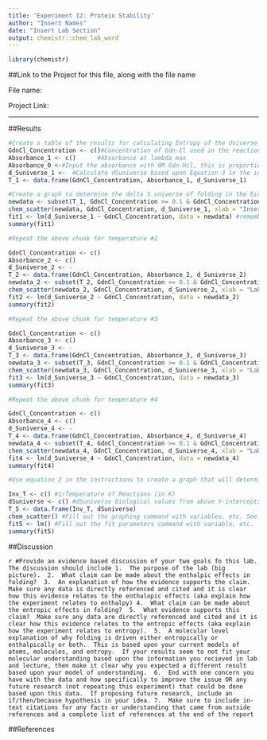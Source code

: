 ```yaml
---
title: 'Experiment 12: Protein Stability'
author: "Insert Names"
date: "Insert Lab Section"
output: chemistr::chem_lab_word
---
```


```r
library(chemistr)
```   

##Link to the Project for this file, along with the file name

File name: 

Project Link: 



***

##Results

```r

#Create a table of the results for calculating Entropy of the Universe with Gdn-Cl and a constant temperature.  In the caption include the constant conditions in all the reactions such as denaturant used, concentration phycocyanin, pathlength, wavelength measured, and temperature.
GdnCl_Concentration <- c()#Concentration of Gdn-Cl used in the reaction
Absorbance_1 <- c()      #Absorbance at lambda max
Absorbance_0 <-#Input the absorbance with 0M Gdn-Hcl, this is proportional to the total protein in your sample
d_Suniverse_1 <-  #Calculate dSuniverse based upon Equation 3 in the instructions.  Ln in R is log()
T_1 <- data.frame(GdnCl_Concentration, Absorbance_1, d_Suniverse_1)

#Create a graph to determine the delta S universe of folding in the biological state based upon Equation 4 in the instructions.  Only include Entropy values that are significantly above and below the 100% folded and unfolded state (consult an instructor on this if you are unsure). Make sure you include the  y-intercept, slope, and R^2 value in the caption.
newdata <- subset(T_1, GdnCl_Concentration >= 0.1 & GdnCl_Concentration <= 4, select=c(GdnCl_Concentration, d_Suniverse_1))  #This code will allow you to only select a subset of your values in your data.  This is important in making sure you are significantly above 0% and below 100% folded.
chem_scatter(newdata, GdnCl_Concentration, d_Suniverse_1, xlab = "Insert Label", ylab= "Insert Label")
fit1 <- lm(d_Suniverse_1 ~ GdnCl_Concentration, data = newdata) #remember to view the values from this, you must type summary(fit1) into the console.
summary(fit1)


```


```r
#Repeat the above chunk for temperature #2

GdnCl_Concentration <- c() 
Absorbance_2 <- c()     
d_Suniverse_2 <- -
T_2 <- data.frame(GdnCl_Concentration, Absorbance_2, d_Suniverse_2)
newdata_2 <- subset(T_2, GdnCl_Concentration >= 0.1 & GdnCl_Concentration <= 5, select=c(GdnCl_Concentration, d_Suniverse_2))  
chem_scatter(newdata_2, GdnCl_Concentration, d_Suniverse_2, xlab = "Label", ylab= "Label") 
fit2 <- lm(d_Suniverse_2 ~ GdnCl_Concentration, data = newdata_2)
summary(fit2)

```

```r
#Repeat the above chunk for temperature #3

GdnCl_Concentration <- c() 
Absorbance_3 <- c()     
d_Suniverse_3 <- -
T_3 <- data.frame(GdnCl_Concentration, Absorbance_3, d_Suniverse_3)
newdata_3 <- subset(T_3, GdnCl_Concentration >= 0.1 & GdnCl_Concentration <= 5, select=c(GdnCl_Concentration, d_Suniverse_3))  
chem_scatter(newdata_3, GdnCl_Concentration, d_Suniverse_3, xlab = "Label", ylab= "Label") 
fit3 <- lm(d_Suniverse_3 ~ GdnCl_Concentration, data = newdata_3)
summary(fit3)

```

```r
#Repeat the above chunk for temperature #4

GdnCl_Concentration <- c() 
Absorbance_4 <- c()     
d_Suniverse_4 <- -
T_4 <- data.frame(GdnCl_Concentration, Absorbance_4, d_Suniverse_4)
newdata_4 <- subset(T_4, GdnCl_Concentration >= 0.1 & GdnCl_Concentration <= 5, select=c(GdnCl_Concentration, d_Suniverse_4))  
chem_scatter(newdata_4, GdnCl_Concentration, d_Suniverse_4, xlab = "Label", ylab= "Label") 
fit4 <- lm(d_Suniverse_4 ~ GdnCl_Concentration, data = newdata_4)
summary(fit4)

```

```r
#Use equation 2 in the instructions to create a graph that will determine the entropy and enthalpy of folding.  Make sure to include the protein you are studying, the slope (aka the enthalpy) (+/- uncertainty) and the intercept (aka the entropy) (+/- uncertainty) in the caption.

Inv_T <- c() #1/Temperature of Reactions (in K)
dSuniverse <- c() #dSuniverse biological values from above Y-intercepts of Equation 4 in the instructions
T_5 <- data.frame(Inv_T, dSuniverse)
chem_scatter() #Fill out the graphing command with variables, etc. See examples above.
fit5 <- lm() #Fill out the fit parameters command with variable, etc.  See examples above.
summary(fit5)

```

##Discussion

`r #Provide an evidence based discussion of your two goals fo this lab.  The discussion should include 1.  The purpose of the lab (big picture).  2.  What claim can be made about the enthalpic effects in folding?  3.  An explanation of how the evidence supports the claim.  Make sure any data is directly referenced and cited and it is clear how this evidence relates to the enthalopic effects (aka explain how the experiment relates to enthalpy) 4.  What claim can be made about the entropic effects in folding?  5.  What evidence supports this claim?  Make sure any data are directly referenced and cited and it is clear how this evidence relates to the entropic effects (aka explain how the experiment relates to entropy).  5.  A molecular level explanation of why folding is driven either entropically or enthalpically or both.  This is based upon your current models of atoms, molecules, and entropy.  If your results seem to not fit your molecular understanding based upon the information you recieved in lab and lecture, then make it clear why you expected a different result based upon your model of understanding.  6.  End with one concern you have with the data and how specifically to improve the issue OR any future research (not repeating this experiment) that could be done based upon this data.  If proposing future research, include an if/then/because hypothesis in your idea. 7.  Make sure to include in-text citations for any facts or understanding that came from outside references and a complete list of references at the end of the report`




##References





